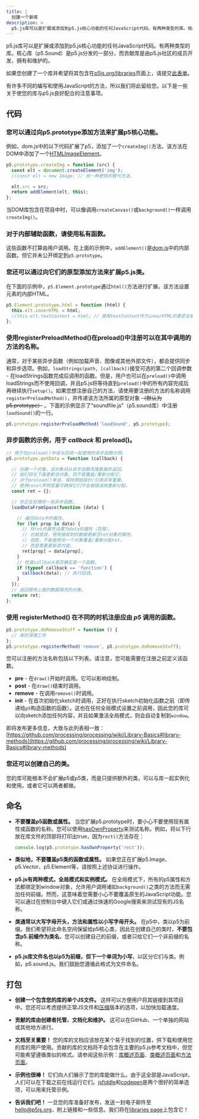```yaml
---
title: |
  创建一个新库
description: >
  p5.js库可以是扩展或添加到p5.js核心功能的任何JavaScript代码。有两种类型的库。核心库（p5.Sound）是p5.js分发的一部分，而贡献库是由p5.js社区的成员开发、拥有和维护的。
---
```

p5.js库可以是扩展或添加到p5.js核心功能的任何JavaScript代码。有两种类型的库。核心库（p5.Sound）是p5.js分发的一部分，而贡献库是由p5.js社区的成员开发、拥有和维护的。

如果您创建了一个库并希望将其包含在[p5js.org/libraries](https://p5js.org/libraries/)页面上，请提交[此表单](https://docs.google.com/forms/d/e/1FAIpQLSdWWb95cfvosaIFI7msA7XC5zOEVsNruaA5klN1jH95ESJVcw/viewform/)。



有许多不同的编写和使用JavaScript的方法，所以我们将此留给您。以下是一些关于使您的库与p5.js良好配合的注意事项。

## 代码

### 您可以通过向p5.prototype添加方法来扩展p5核心功能。

例如，dom.js中的以下代码扩展了p5，添加了一个`createImg()`方法，该方法在DOM中添加了一个[HTMLImageElement](https://developer.mozilla.org/en-US/docs/Web/API/HTMLImageElement/)。

```js
p5.prototype.createImg = function (src) {
  const elt = document.createElement('img');
  //const elt = new Image; // 另一种更短的替代方法。

  elt.src = src;
  return addElement(elt, this);
};
```

当DOM库包含在项目中时，可以像调用`createCanvas()`或`background()`一样调用`createImg()`。

### 对于内部辅助函数，请使用私有函数。

这些函数不打算由用户调用。在上面的示例中，`addElement()`是[dom.js](https://github.com/processing/p5.js/blob/main/src/dom/dom.js)中的内部函数。但它并未公开绑定到`p5.prototype`。

### 您还可以通过向它们的原型添加方法来扩展p5.js类。

在下面的示例中，`p5.Element.prototype`通过`html()`方法进行扩展，该方法设置元素的内部HTML。

```js
p5.Element.prototype.html = function (html) {
  this.elt.innerHTML = html;
  //this.elt.textContent = html; // 使用textContent作为innerHTML的更安全替代方法。
};
```

### 使用registerPreloadMethod()在preload()中注册可以在其中调用的方法的名称。

通常，对于某些异步函数（例如加载声音、图像或其他外部文件），都会提供同步和异步选项。例如，`loadStrings(path, [callback])`接受可选的第二个回调参数 - 在loadStrings函数完成后调用的函数。但是，用户也可以在`preload()`中调用loadStrings而不使用回调，并且p5.js将等待直到`preload()`中的所有内容完成后再继续执行`setup()`。如果您想注册自己的方法，请使用要注册的方法的名称调用`registerPreloadMethod()`，并传递该方法所属的原型对象 ~~（默认为p5.prototype）~~ 。下面的示例显示了“soundfile.js”（p5.sound库）中注册`loadSound()`的一行。

```js
p5.prototype.registerPreloadMethod('loadSound', p5.prototype);
```

### 异步函数的示例，用于 *callback* 和 **preload()**。

```js
// 用于在preload()中或与回调一起使用的异步函数示例。
p5.prototype.getData = function (callback) {

  // 创建一个对象，该对象将从异步函数克隆数据并返回。
  // 我们将在下面更新该对象，而不是覆盖/重新分配它。
  // 对于preload()来说，保持原始指针/引用非常重要。
  // 使用const声明变量可确保它们不会被错误地重新分配。
  const ret = {};

  // 你正在处理的一些异步函数。
  loadDataFromSpace(function (data) {

    // 遍历data中的属性。
    for (let prop in data) {
      // 将ret的属性设置为data的属性（克隆）。
      // 也就是说，使用接收到的数据更新空ret对象的属性。
      // 但是，不能使用另一个对象覆盖/重新分配ret。
      // 而是需要更新其内容。
      ret[prop] = data[prop];
    }
    // 检查callback是否确实是一个函数。
    if (typeof callback == 'function') {
      callback(data); // 执行回调。
    }
  });
  // 返回使用上面的数据填充的对象。
  return ret;
};
```

### 使用 **registerMethod()** 在不同的时机注册应由 *p5* 调用的函数。

```js
p5.prototype.doRemoveStuff = function () { 
  // 库的清理工作
};
p5.prototype.registerMethod('remove', p5.prototype.doRemoveStuff);
```

您可以注册的方法名称包括以下列表。请注意，您可能需要在注册之前定义该函数。

* **pre** - 在`draw()`开始时调用。它可以影响绘制。
* **post** - 在`draw()`结束时调用。
* **remove** - 在调用`remove()`时调用。
* **init** - 在首次初始化sketch时调用，正好在执行sketch初始化函数之前（即传递给`p5`构造函数的函数）。这也在任何全局模式设置之前调用，因此您的库可以向sketch添加任何内容，并且如果激活全局模式，则会自动复制到`window`。

即将发布更多信息，大致与此列表相一致：
[https://github.com/processing/processing/wiki/Library-Basics#library-methods](https://github.com/processing/processing/wiki/Library-Basics#library-methods)

### 您还可以创建自己的类。

您的库可能根本不会扩展p5或p5类，而是只提供额外的类，可以与库一起实例化和使用。或者它可以两者都做。

## 命名

* **不要覆盖p5函数或属性。** 当您扩展p5.prototype时，要小心不要使用现有属性或函数的名称。您可以使用[hasOwnProperty](https://developer.mozilla.org/en-US/docs/Web/JavaScript/Reference/Global_Objects/Object/hasOwnProperty/)来测试名称。例如，将以下行放在库文件的顶部将打印出true，因为`rect()`方法存在：

  ```js
  console.log(p5.prototype.hasOwnProperty('rect'));
  ```

* **类似地，不要覆盖p5类的函数或属性。** 如果您正在扩展p5.Image、p5.Vector、p5.Element等，请按照上述协议进行操作。

* **p5.js有两种模式，全局模式和实例模式。** 在全局模式下，所有的p5属性和方法都绑定到window对象，允许用户调用诸如`background()`之类的方法而无需加任何前缀。然而，这意味着您需要小心不要覆盖原生的JavaScript功能。您可以通过在控制台中键入它们或通过快速的Google搜索来测试现有的JS名称。

* **类通常以大写字母开头，方法和属性以小写字母开头。** 在p5中，类以p5为前缀。我们希望将此命名空间保留给p5核心类，因此在创建自己的类时，**不要包含p5.前缀作为类名**。您可以创建自己的前缀，或者只给它们一个非前缀的名称。

* **p5.js库文件名也以p5为前缀，但下一个单词为小写**，以区分它们与类。例如，p5.sound.js。我们鼓励您遵循此格式为文件命名。

## 打包

* **创建一个包含您的库的单个JS文件。** 这样可以方便用户将其链接到其项目中。您还可以考虑提供正常JS文件和[压缩](http://jscompress.com/)版本的选项，以加快加载速度。

* **贡献的库由创建者托管、文档化和维护。** 这可以在GitHub、一个单独的网站或其他地方进行。

* **文档至关重要！** 您的库的文档应该放在某个易于找到的位置，供下载和使用您的库的用户使用。贡献的库的文档将不会包含在主要的p5.js参考文档中，但您可能希望遵循类似的格式。请参阅这些示例：[库概述页面](http://p5js.org/reference/#/libraries/p5.sound)、[类概述页面](http://p5js.org/reference/#/p5.Vector)和[方法页面](http://p5js.org/reference/#/p5/arc/)。

* **示例也很棒！** 它们向人们展示了您的库能做什么。由于这全部是JavaScript，人们可以在下载之前在线运行它们。[jsfiddle](http://jsfiddle.net/)和[codepen](http://codepen.io)是两个很好的简单选项，可以用来托管示例。

* **告诉我们吧！** 一旦您的库准备好发布，发送一封电子邮件至[hello@p5js.org](mailto:hello@p5js.org)，附上链接和一些信息。我们将在[libraries page](http://p5js.org/libraries/)上包含它！
